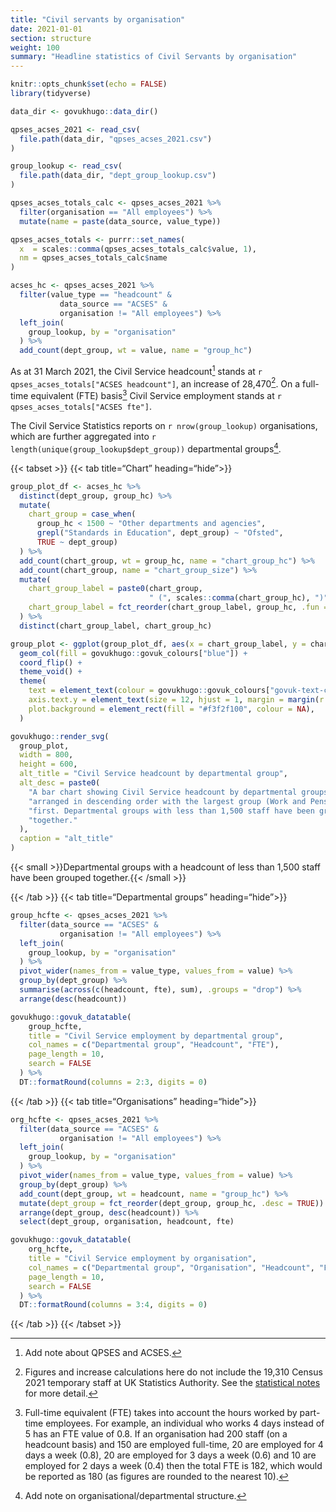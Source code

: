 ```yaml
---
title: "Civil servants by organisation"
date: 2021-01-01
section: structure
weight: 100
summary: "Headline statistics of Civil Servants by organisation"
---
```


```r
knitr::opts_chunk$set(echo = FALSE)
library(tidyverse)

data_dir <- govukhugo::data_dir()

qpses_acses_2021 <- read_csv(
  file.path(data_dir, "qpses_acses_2021.csv")
)

group_lookup <- read_csv(
  file.path(data_dir, "dept_group_lookup.csv")
)

qpses_acses_totals_calc <- qpses_acses_2021 %>%
  filter(organisation == "All employees") %>%
  mutate(name = paste(data_source, value_type))

qpses_acses_totals <- purrr::set_names(
  x  = scales::comma(qpses_acses_totals_calc$value, 1),
  nm = qpses_acses_totals_calc$name
)

acses_hc <- qpses_acses_2021 %>%
  filter(value_type == "headcount" & 
           data_source == "ACSES" &
           organisation != "All employees") %>%
  left_join(
    group_lookup, by = "organisation"
  ) %>%
  add_count(dept_group, wt = value, name = "group_hc")

```

As at 31 March 2021, the Civil Service headcount[^1] stands at `r qpses_acses_totals["ACSES headcount"]`, an increase of 28,470[^2]. On a full-time equivalent (FTE) basis[^3] Civil Service employment stands at `r qpses_acses_totals["ACSES fte"]`.

The Civil Service Statistics reports on `r nrow(group_lookup)` organisations, which are further aggregated into `r length(unique(group_lookup$dept_group))` departmental groups[^4].


::::{.govuk-grid-row .data-card}
:::{.govuk-grid-column-full-width .data-display}
{{< tabset >}}
{{< tab title="Chart" heading="hide">}}
```r

group_plot_df <- acses_hc %>%
  distinct(dept_group, group_hc) %>%
  mutate(
    chart_group = case_when(
      group_hc < 1500 ~ "Other departments and agencies",
      grepl("Standards in Education", dept_group) ~ "Ofsted",
      TRUE ~ dept_group)
  ) %>%
  add_count(chart_group, wt = group_hc, name = "chart_group_hc") %>%
  add_count(chart_group, name = "chart_group_size") %>%
  mutate(
    chart_group_label = paste0(chart_group, 
                               " (", scales::comma(chart_group_hc), ")"),
    chart_group_label = fct_reorder(chart_group_label, group_hc, .fun = max)
  ) %>%
  distinct(chart_group_label, chart_group_hc)

group_plot <- ggplot(group_plot_df, aes(x = chart_group_label, y = chart_group_hc)) +
  geom_col(fill = govukhugo::govuk_colours["blue"]) +
  coord_flip() +
  theme_void() +
  theme(
    text = element_text(colour = govukhugo::govuk_colours["govuk-text-colour"]),
    axis.text.y = element_text(size = 12, hjust = 1, margin = margin(r = 3)),
    plot.background = element_rect(fill = "#f3f2f100", colour = NA),
  )

govukhugo::render_svg(
  group_plot,
  width = 800,
  height = 600,
  alt_title = "Civil Service headcount by departmental group",
  alt_desc = paste0(
    "A bar chart showing Civil Service headcount by departmental groups,",
    "arranged in descending order with the largest group (Work and Pensions)",
    "first. Departmental groups with less than 1,500 staff have been grouped",
    "together."
  ),
  caption = "alt_title"
)

```
{{< small >}}Departmental groups with a headcount of less than 1,500 staff have been grouped together.{{< /small >}}

{{< /tab >}}
{{< tab title="Departmental groups" heading="hide">}}
```r

group_hcfte <- qpses_acses_2021 %>%
  filter(data_source == "ACSES" &
           organisation != "All employees") %>%
  left_join(
    group_lookup, by = "organisation"
  ) %>%
  pivot_wider(names_from = value_type, values_from = value) %>%
  group_by(dept_group) %>%
  summarise(across(c(headcount, fte), sum), .groups = "drop") %>%
  arrange(desc(headcount))

govukhugo::govuk_datatable(
    group_hcfte,
    title = "Civil Service employment by departmental group",
    col_names = c("Departmental group", "Headcount", "FTE"),
    page_length = 10,
    search = FALSE
  ) %>%
  DT::formatRound(columns = 2:3, digits = 0)

```
{{< /tab >}}
{{< tab title="Organisations" heading="hide">}}
```r

org_hcfte <- qpses_acses_2021 %>%
  filter(data_source == "ACSES" &
           organisation != "All employees") %>%
  left_join(
    group_lookup, by = "organisation"
  ) %>%
  pivot_wider(names_from = value_type, values_from = value) %>%
  group_by(dept_group) %>%
  add_count(dept_group, wt = headcount, name = "group_hc") %>%
  mutate(dept_group = fct_reorder(dept_group, group_hc, .desc = TRUE)) %>%
  arrange(dept_group, desc(headcount)) %>%
  select(dept_group, organisation, headcount, fte)

govukhugo::govuk_datatable(
    org_hcfte,
    title = "Civil Service employment by organisation",
    col_names = c("Departmental group", "Organisation", "Headcount", "FTE"),
    page_length = 10,
    search = FALSE
  ) %>%
  DT::formatRound(columns = 3:4, digits = 0)

```
{{< /tab >}}
{{< /tabset >}}

:::
::::


[^1]: Add note about QPSES and ACSES.
[^2]: Figures and increase calculations here do not include the 19,310 Census 2021 temporary staff at UK Statistics Authority. See the [statistical notes](/about/#census-2021-temporary-staff) for more detail.
[^3]: Full-time equivalent (FTE) takes into account the hours worked by part-time employees. For example, an individual who works 4 days instead of 5 has an FTE value of 0.8. If an organisation had 200 staff (on a headcount basis) and 150 are employed full-time, 20 are employed for 4 days a week (0.8), 20 are employed for 3 days a week (0.6) and 10 are employed for 2 days a week (0.4) then the total FTE is 182, which would be reported as 180 (as figures are rounded to the nearest 10).
[^4]: Add note on organisational/departmental structure.
